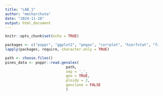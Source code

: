 ```yaml
---
title: "LAB_1"
author: "mmcharchuta"
date: "2024-11-28"
output: html_document
---
```


```r
knitr::opts_chunk$set(echo = TRUE)
```

```r
packages <- c("poppr", "ggplot2", "pegas", "corrplot", "hierfstat", "factoextra", "FactoMineR", "rnaturalearth","rnaturalearthdata", "sf", "vegan","LEA", "graph4lg")
lapply(packages, require, character.only = TRUE)

path <- choose.files()
pines_data <- poppr::read.genalex(
                            path,
                            sep = ',',
                            geo = TRUE,
                            ploidy = 2,
                            genclone = FALSE
                            )
```

